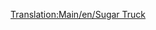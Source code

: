 [[Translation:Main/en/Sugar Truck]]{{en/-}}{{Template:Vagones/Es
|Imagen=[[File:en/Sugartruck.png]]
|Nombre=Vagón de Azúcar
|PrecioNormal=2.062 € (1.031 £)
|PesoNormal=19 / 49 t
|CapacidadNormal=30 t de azúcar
|PrecioMono="
|PesoMono=19 / 54 t
|CapacidadMono=
|PrecioMag="
|PesoMag=19 / 56 t
|CapacidadMag=
|Descripción=El '''vagón de azúcar''' es necesario para transportar [[Main/es/Azúcar|azúcar]] desde las [[Main/es/Mina de azúcar|minas de azúcar]] hasta las [[Main/es/Fábrica de dulces|fábricas de dulces]] en el clima [[Main/en/Climas/Es#Fantasía|fantasía]].
}}